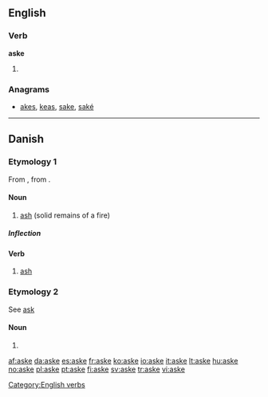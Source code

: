 ==English==

===Verb===
'''aske'''

# {{obsolete spelling of|ask}}

===Anagrams===
* [[akes#English|akes]], [[keas#English|keas]], [[sake#English|sake]], [[saké#English|saké]]

[[Category:English verbs]]

----

==Danish==

===Etymology 1===
From {{etyl|non|da}} {{term|aska|||lang=non}}, from {{proto|Germanic|askōn|lang=da}}.

====Noun====
{{da-noun|n|r}}

# [[ash]] (solid remains of a fire)

=====Inflection=====
{{da-noun-infl|n|r}}

====Verb====
{{da-verb|ask|aske|asker|askede|har|asket}}

# [[ash]]

===Etymology 2===
See [[ask#Danish|ask]]

====Noun====
{{infl|da|noun form|g=c}}

# {{form of|plural indefinite|ask|lang=da}}

[[af:aske]]
[[da:aske]]
[[es:aske]]
[[fr:aske]]
[[ko:aske]]
[[io:aske]]
[[it:aske]]
[[lt:aske]]
[[hu:aske]]
[[no:aske]]
[[pl:aske]]
[[pt:aske]]
[[fi:aske]]
[[sv:aske]]
[[tr:aske]]
[[vi:aske]]